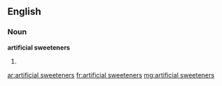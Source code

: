 ==English==

===Noun===
'''artificial sweeteners'''

# {{plural of|[[artificial sweetener]]}}

[[ar:artificial sweeteners]]
[[fr:artificial sweeteners]]
[[mg:artificial sweeteners]]